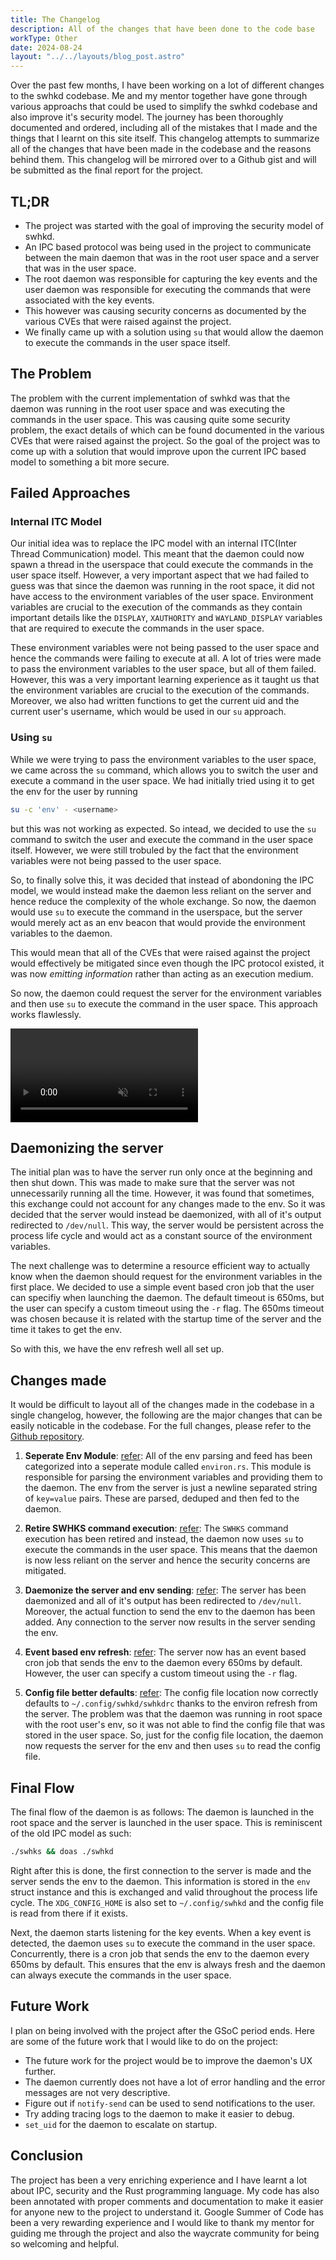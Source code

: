 ```yaml
---
title: The Changelog
description: All of the changes that have been done to the code base
workType: Other
date: 2024-08-24
layout: "../../layouts/blog_post.astro"
---
```


Over the past few months, I have been working on a lot of different changes to the swhkd codebase.
Me and my mentor together have gone through various approachs that could be used to simplify the swhkd codebase
and also improve it's security model.
The journey has been thoroughly documented and ordered, including all of the mistakes that I made and the things that I learnt on
this site itself.
This changelog attempts to summarize all of the changes that have been made in the codebase and the reasons behind them.
This changelog will be mirrored over to a Github gist and will be submitted as the final report for the project.

## TL;DR

- The project was started with the goal of improving the security model of swhkd.
- An IPC based protocol was being used in the project to communicate between the main daemon that was in the root user space and a server that was in the user space.
- The root daemon was responsible for capturing the key events and the user daemon was responsible for executing the commands that were associated with the key events.
- This however was causing security concerns as documented by the various CVEs that were raised against the project.
- We finally came up with a solution using `su` that would allow the daemon to execute the commands in the user space itself.

## The Problem

The problem with the current implementation of swhkd was that the daemon was running in the root user space and was executing the commands in the user space.
This was causing quite some security problem, the exact details of which can be found documented in the various CVEs that were raised against the project.
So the goal of the project was to come up with a solution that would improve upon the current IPC based model to something a bit more secure.

## Failed Approaches

### Internal ITC Model

Our initial idea was to replace the IPC model with an internal ITC(Inter Thread Communication) model.
This meant that the daemon could now spawn a thread in the userspace that could execute the commands in the user space itself.
However, a very important aspect that we had failed to guess was that since the daemon was running in the root space, it did not 
have access to the environment variables of the user space.
Environment variables are crucial to the execution of the commands as they contain important details like the
`DISPLAY`, `XAUTHORITY` and `WAYLAND_DISPLAY` variables that are required to execute the commands in the user space.

These environment variables were not being passed to the user space and hence the commands were failing to execute at all.
A lot of tries were made to pass the environment variables to the user space, but all of them failed.
However, this was a very important learning experience as it taught us that the environment variables are crucial to the execution of the commands.
Moreover, we also had written functions to get the current uid and the current user's username, which would be used in our `su` approach.

### Using `su`

While we were trying to pass the environment variables to the user space, we came across the `su` command, which allows you to switch the user
and execute a command in the user space.
We had initially tried using it to get the env for the user by running 

```bash
su -c 'env' - <username>
```

but this was not working as expected.
So intead, we decided to use the `su` command to switch the user and execute the command in the user space itself.
However, we were still trobuled by the fact that the environment variables were not being passed to the user space.

So, to finally solve this, it was decided that instead of abondoning the IPC model, we would instead make the daemon
less reliant on the server and hence reduce the complexity of the whole exchange.
So now, the daemon would use `su` to execute the command in the userspace, but the server would merely act as an env beacon
that would provide the environment variables to the daemon.

This would mean that all of the CVEs that were raised against the project would effectively be mitigated
since even though the IPC protocol existed, it was now *emitting information* rather than acting as an execution medium.

So now, the daemon could request the server for the environment variables and then use `su` to execute the command in the user space.
This approach works flawlessly.

<video src="/vids/swhkd_demo_improved.mp4" autoplay muted></video>

## Daemonizing the server

The initial plan was to have the server run only once at the beginning and then shut down.
This was made to make sure that the server was not unnecessarily running all the time.
However, it was found that sometimes, this exchange could not account for any changes made to the env.
So it was decided that the server would instead be daemonized, with all of it's output redirected to `/dev/null`.
This way, the server would be persistent across the process life cycle and would act as a constant source of the environment variables.

The next challenge was to determine a resource efficient way to actually know when the daemon
should request for the environment variables in the first place.
We decided to use a simple event based cron job that the user can specifiy when launching the daemon.
The default timeout is 650ms, but the user can specify a custom timeout using the `-r` flag.
The 650ms timeout was chosen because it is related with the startup time of the server and the time it takes to get the env.

So with this, we have the env refresh well all set up.

## Changes made

It would be difficult to layout all of the changes made in the codebase in a single changelog, however,
the following are the major changes that can be easily noticable in the codebase.
For the full changes, please refer to the [Github repository](https://github.com/newtoallofthis123/swhkd/commits).

1. **Seperate Env Module**: [refer](https://github.com/newtoallofthis123/swhkd/commit/5e8ebe3b5fea6373bb119903a3fb9e1debb6133d):
All of the env parsing and feed has been categorized into a seperate module called `environ.rs`.
This module is responsible for parsing the environment variables and providing them to the daemon.
The env from the server is just a newline separated string of `key=value` pairs.
These are parsed, deduped and then fed to the daemon.

2. **Retire SWHKS command execution**: [refer](https://github.com/newtoallofthis123/swhkd/commit/d17315c72289540332f49023d10e91154f638532):
The `SWHKS` command execution has been retired and instead, the daemon now uses `su` to execute the commands in the user space.
This means that the daemon is now less reliant on the server and hence the security concerns are mitigated.

3. **Daemonize the server and env sending**: [refer](https://github.com/newtoallofthis123/swhkd/commit/415375e8c5bb9e0ca928e1d2808a16a5113d20f7): 
The server has been daemonized and all of it's output has been redirected to `/dev/null`.
Moreover, the actual function to send the env to the daemon has been added.
Any connection to the server now results in the server sending the env.

4. **Event based env refresh**: [refer](https://github.com/newtoallofthis123/swhkd/commit/50c624fb9bad4a3bed86a88520991eca2d899399):
The server now has an event based cron job that sends the env to the daemon every 650ms by default.
However, the user can specify a custom timeout using the `-r` flag.

5. **Config file better defaults**: [refer](https://github.com/newtoallofthis123/swhkd/commit/1aa0ff35b23ac6256d681058d29859e9057bd247):
The config file location now correctly defaults to `~/.config/swhkd/swhkdrc` thanks to the environ refresh from the server.
The problem was that the daemon was running in root space with the root user's env, so it was not able to find the config file
that was stored in the user space.
So, just for the config file location, the daemon now requests the server for the env and then uses `su` to read the config file.

## Final Flow

The final flow of the daemon is as follows:
The daemon is launched in the root space and the server is launched in the user space.
This is reminiscent of the old IPC model as such:

```bash
./swhks && doas ./swhkd
```

Right after this is done, the first connection to the server is made and the server sends the env to the daemon.
This information is stored in the `env` struct instance and this is exchanged and valid throughout the process life cycle.
The `XDG_CONFIG_HOME` is also set to `~/.config/swhkd` and the config file is read from there if it exists.

Next, the daemon starts listening for the key events.
When a key event is detected, the daemon uses `su` to execute the command in the user space.
Concurrently, there is a cron job that sends the env to the daemon every 650ms by default.
This ensures that the env is always fresh and the daemon can always execute the commands in the user space.

## Future Work

I plan on being involved with the project after the GSoC period ends.
Here are some of the future work that I would like to do on the project:

- The future work for the project would be to improve the daemon's UX further.
- The daemon currently does not have a lot of error handling and the error messages are not very descriptive.
- Figure out if `notify-send` can be used to send notifications to the user.
- Try adding tracing logs to the daemon to make it easier to debug.
- `set_uid` for the daemon to escalate on startup.

## Conclusion

The project has been a very enriching experience and I have learnt a lot about IPC, security and the Rust programming language.
My code has also been annotated with proper comments and documentation to make it easier for anyone new to the project to understand it.
Google Summer of Code has been a very rewarding experience and I would like to thank my mentor for guiding me through the project and also
the waycrate community for being so welcoming and helpful.
